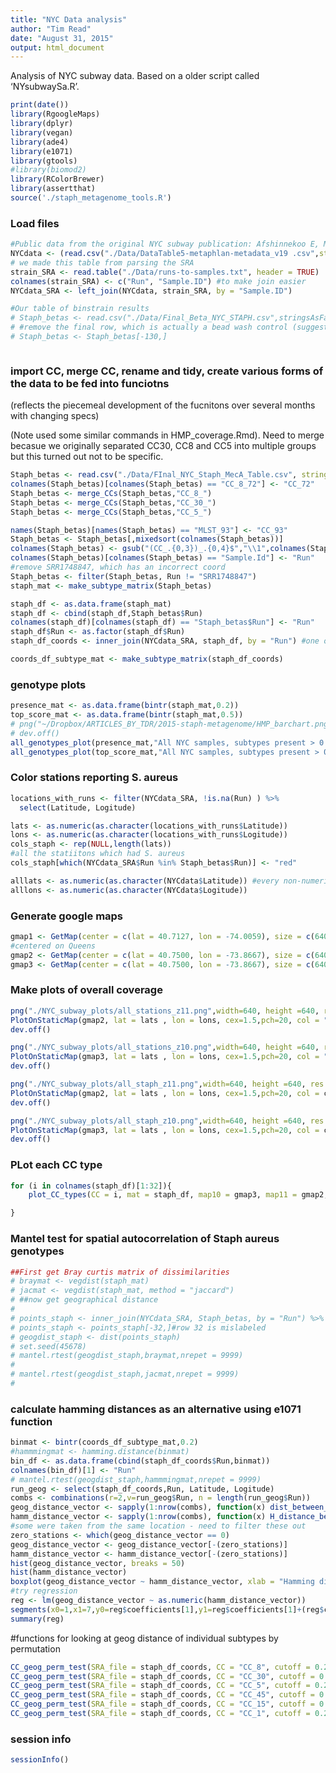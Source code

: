 ```yaml
---
title: "NYC Data analysis"
author: "Tim Read"
date: "August 31, 2015"
output: html_document
---
```


Analysis of NYC subway data.  Based on a older script called 'NYsubwaySa.R'.

```r
print(date())
library(RgoogleMaps)
library(dplyr)
library(vegan)
library(ade4)
library(e1071)
library(gtools)
#library(biomod2)
library(RColorBrewer)
library(assertthat)
source('./staph_metagenome_tools.R')

```

### Load files

```r
#Public data from the original NYC subway publication: Afshinnekoo E, Meydan C, Chowdhury S, Jaroudi D, Boyer C, Bernstein N, Maritz JM, Reeves D, Gandara J, Chhangawala S, Ahsanuddin S, Simmons A, Nessel T, Sundaresh B, Pereira E, Jorgensen E, Kolokotronis S-O, Kirchberger N, Garcia I, Gandara D, Dhanraj S, Nawrin T, Saletore Y, Alexander N, Vijay P, Hénaff EM, Zumbo P, Walsh M, O’Mullan GD, Tighe S, Dudley JT, Dunaif A, Ennis S, O’Halloran E, Magalhaes TR, Boone B, Jones AL, Muth TR, Paolantonio KS, Alter E, Schadt EE, Garbarino J, Prill RJ, Carlton JM, Levy S, Mason CE. Geospatial Resolution of Human and Bacterial Diversity with City-Scale Metagenomics. Cell Systems [Internet]. Elsevier; 2015 Jul 29;1(1):72–87.
NYCdata <- (read.csv("./Data/DataTable5-metaphlan-metadata_v19 .csv",stringsAsFactors = FALSE, header = TRUE))[1:4]
# we made this table from parsing the SRA
strain_SRA <- read.table("./Data/runs-to-samples.txt", header = TRUE)
colnames(strain_SRA) <- c("Run", "Sample.ID") #to make join easier
NYCdata_SRA <- left_join(NYCdata, strain_SRA, by = "Sample.ID")


```

```r
#Our table of binstrain results
# Staph_betas <- read.csv("./Data/Final_Beta_NYC_STAPH.csv",stringsAsFactors = FALSE, header = TRUE)
# #remove the final row, which is actually a bead wash control (suggests some carrover contamination)
# Staph_betas <- Staph_betas[-130,]



```

### import CC, merge CC, rename and tidy, create various forms of the data to be fed into funciotns 
(reflects the piecemeal development of the fucnitons over several months with changing specs)

(Note used some similar commands in HMP_coverage.Rmd).  Need to merge becasue we originally separated CC30, CC8 and CC5 into multiple groups but this turned out not to be specific.

```r
Staph_betas <- read.csv("./Data/FInal_NYC_Staph_MecA_Table.csv", stringsAsFactors = FALSE, header = TRUE) %>% filter(Staph_Coverage > 0.025) %>% filter(!(Sample.Id == "SRR1750088")) 
colnames(Staph_betas)[colnames(Staph_betas) == "CC_8_72"] <- "CC_72"
Staph_betas <- merge_CCs(Staph_betas,"CC_8_")
Staph_betas <- merge_CCs(Staph_betas,"CC_30_")
Staph_betas <- merge_CCs(Staph_betas,"CC_5_")

names(Staph_betas)[names(Staph_betas) == "MLST_93"] <- "CC_93"
Staph_betas <- Staph_betas[,mixedsort(colnames(Staph_betas))]
colnames(Staph_betas) <- gsub("(CC_.{0,3})_.{0,4}$","\\1",colnames(Staph_betas))
colnames(Staph_betas)[colnames(Staph_betas) == "Sample.Id"] <- "Run"
#remove SRR1748847, which has an incorrect coord
Staph_betas <- filter(Staph_betas, Run != "SRR1748847")
staph_mat <- make_subtype_matrix(Staph_betas)

staph_df <- as.data.frame(staph_mat)
staph_df <- cbind(staph_df,Staph_betas$Run)
colnames(staph_df)[colnames(staph_df) == "Staph_betas$Run"] <- "Run"
staph_df$Run <- as.factor(staph_df$Run)
staph_df_coords <- inner_join(NYCdata_SRA, staph_df, by = "Run") #one of the samples does not have a lat , lon posiiotn

coords_df_subtype_mat <- make_subtype_matrix(staph_df_coords)
```

### genotype plots

```r

presence_mat <- as.data.frame(bintr(staph_mat,0.2))
top_score_mat <- as.data.frame(bintr(staph_mat,0.5))
# png("~/Dropbox/ARTICLES_BY_TDR/2015-staph-metagenome/HMP_barchart.png",width=640, height =640, res = 75)
# dev.off()
all_genotypes_plot(presence_mat,"All NYC samples, subtypes present > 0.2")
all_genotypes_plot(top_score_mat,"All NYC samples, subtypes present > 0.5")
```

### Color stations reporting S. aureus
```r
locations_with_runs <- filter(NYCdata_SRA, !is.na(Run) ) %>%
  select(Latitude, Logitude)

lats <- as.numeric(as.character(locations_with_runs$Latitude))
lons <- as.numeric(as.character(locations_with_runs$Logitude))
cols_staph <- rep(NULL,length(lats))
#all the statiitons which had S. aureus
cols_staph[which(NYCdata_SRA$Run %in% Staph_betas$Run)] <- "red"

alllats <- as.numeric(as.character(NYCdata$Latitude)) #every non-numeric value is converted to NA
alllons <- as.numeric(as.character(NYCdata$Logitude))
```
### Generate google maps
```r
gmap1 <- GetMap(center = c(lat = 40.7127, lon = -74.0059), size = c(640, 640), zoom = 11, GRAYSCALE = TRUE)
#centered on Queens
gmap2 <- GetMap(center = c(lat = 40.7500, lon = -73.8667), size = c(640, 640), zoom = 11, GRAYSCALE = TRUE)
gmap3 <- GetMap(center = c(lat = 40.7500, lon = -73.8667), size = c(640, 640), zoom = 10, GRAYSCALE = TRUE)
```
### Make plots of overall coverage
 
```r
png("./NYC_subway_plots/all_stations_z11.png",width=640, height =640, res = 75)
PlotOnStaticMap(gmap2, lat = lats , lon = lons, cex=1.5,pch=20, col = "blue")
dev.off()

png("./NYC_subway_plots/all_stations_z10.png",width=640, height =640, res = 75)
PlotOnStaticMap(gmap3, lat = lats , lon = lons, cex=1.5,pch=20, col = "blue")
dev.off()

png("./NYC_subway_plots/all_staph_z11.png",width=640, height =640, res = 75)
PlotOnStaticMap(gmap2, lat = lats , lon = lons, cex=1.5,pch=20, col = cols_staph)
dev.off()

png("./NYC_subway_plots/all_staph_z10.png",width=640, height =640, res = 75)
PlotOnStaticMap(gmap3, lat = lats , lon = lons, cex=1.5,pch=20, col = cols_staph)
dev.off()
```

### PLot each CC type

```r

for (i in colnames(staph_df)[1:32]){
    plot_CC_types(CC = i, mat = staph_df, map10 = gmap3, map11 = gmap2, plotdir = "./NYC_subway_plots/", SRA_file = staph_df_coords)

}

```
### Mantel test for spatial autocorrelation of Staph aureus genotypes


```r
##First get Bray curtis matrix of dissimilarities
# braymat <- vegdist(staph_mat)
# jacmat <- vegdist(staph_mat, method = "jaccard")
# ##now get geographical distance
# 
# points_staph <- inner_join(NYCdata_SRA, Staph_betas, by = "Run") %>% select(Logitude,Latitude) 
# points_staph <- points_staph[-32,]#row 32 is mislabeled
# geogdist_staph <- dist(points_staph)
# set.seed(45678)
# mantel.rtest(geogdist_staph,braymat,nrepet = 9999)
# 
# mantel.rtest(geogdist_staph,jacmat,nrepet = 9999)
# 

```

### calculate hamming distances as an alternative using e1071 function

```r
binmat <- bintr(coords_df_subtype_mat,0.2)
#hammmingmat <- hamming.distance(binmat)
bin_df <- as.data.frame(cbind(staph_df_coords$Run,binmat))
colnames(bin_df)[1] <- "Run"
# mantel.rtest(geogdist_staph,hammmingmat,nrepet = 9999)
run_geog <- select(staph_df_coords,Run, Latitude, Logitude)
combs <- combinations(r=2,v=run_geog$Run, n = length(run_geog$Run))
geog_distance_vector <- sapply(1:nrow(combs), function(x) dist_between_stations(combs[x,],run_geog))
hamm_distance_vector <- sapply(1:nrow(combs), function(x) H_distance_between_stations(combs[x,],bin_df))
#some were taken from the same location - need to filter these out
zero_stations <- which(geog_distance_vector == 0)
geog_distance_vector <- geog_distance_vector[-(zero_stations)]
hamm_distance_vector <- hamm_distance_vector[-(zero_stations)]
hist(geog_distance_vector, breaks = 50)
hist(hamm_distance_vector)
boxplot(geog_distance_vector ~ hamm_distance_vector, xlab = "Hamming distance", ylab = "km")
#try regression
reg <- lm(geog_distance_vector ~ as.numeric(hamm_distance_vector))
segments(x0=1,x1=7,y0=reg$coefficients[1],y1=reg$coefficients[1]+(reg$coefficients[2]*6), col = "red")
summary(reg)
```

#functions for looking at geog distance of individual subtypes by permutation
```r

CC_geog_perm_test(SRA_file = staph_df_coords, CC = "CC_8", cutoff = 0.2, s = 345, reps= 1000)
CC_geog_perm_test(SRA_file = staph_df_coords, CC = "CC_30", cutoff = 0.2, s = 4564, reps= 1000)
CC_geog_perm_test(SRA_file = staph_df_coords, CC = "CC_5", cutoff = 0.2, s = 23, reps= 1000)
CC_geog_perm_test(SRA_file = staph_df_coords, CC = "CC_45", cutoff = 0.2, s = 455, reps= 1000)
CC_geog_perm_test(SRA_file = staph_df_coords, CC = "CC_15", cutoff = 0.2, s = 989, reps= 1000)
CC_geog_perm_test(SRA_file = staph_df_coords, CC = "CC_1", cutoff = 0.2, s = 467856765, reps= 1000)
```



### session info

```r
sessionInfo()
```


